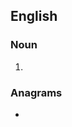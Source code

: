 ==English==

===Noun===
{{head|en|noun plural form}}

# {{plural of|vacillation|lang=en}}

===Anagrams===
* {{anagrams|en|cavillations}}